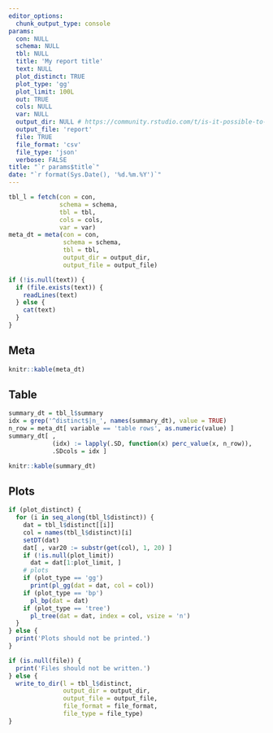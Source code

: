 ```yaml
---
editor_options: 
  chunk_output_type: console
params:
  con: NULL
  schema: NULL
  tbl: NULL
  title: 'My report title'
  text: NULL
  plot_distinct: TRUE
  plot_type: 'gg'
  plot_limit: 100L
  out: TRUE
  cols: NULL
  var: NULL
  output_dir: NULL # https://community.rstudio.com/t/is-it-possible-to-save-the-html-output-in-a-directory-which-is-not-the-one-where-the-rmd-file-resides/3588/6
  output_file: 'report'
  file: TRUE
  file_format: 'csv'
  file_type: 'json'
  verbose: FALSE
title: "`r params$title`"
date: "`r format(Sys.Date(), '%d.%m.%Y')`"
---
```


```r
tbl_l = fetch(con = con,
              schema = schema,
              tbl = tbl,
              cols = cols,
              var = var)
meta_dt = meta(con = con,
               schema = schema,
               tbl = tbl,
               output_dir = output_dir,
               output_file = output_file)
```

```r
if (!is.null(text)) {
  if (file.exists(text)) {
    readLines(text)
  } else {
    cat(text)
  }
}
```

## Meta

```r
knitr::kable(meta_dt)
```

## Table

```r
summary_dt = tbl_l$summary
idx = grep('^distinct$|n_', names(summary_dt), value = TRUE)
n_row = meta_dt[ variable == 'table rows', as.numeric(value) ]
summary_dt[ ,
            (idx) := lapply(.SD, function(x) perc_value(x, n_row)),
            .SDcols = idx ]

knitr::kable(summary_dt)
```

## Plots

```r
if (plot_distinct) {
  for (i in seq_along(tbl_l$distinct)) {
    dat = tbl_l$distinct[[i]]
    col = names(tbl_l$distinct)[i]
    setDT(dat)
    dat[ , var20 := substr(get(col), 1, 20) ]
    if (!is.null(plot_limit))
      dat = dat[1:plot_limit, ]
    # plots
    if (plot_type == 'gg')
      print(pl_gg(dat = dat, col = col))
    if (plot_type == 'bp')
      pl_bp(dat = dat)
    if (plot_type == 'tree')
      pl_tree(dat = dat, index = col, vsize = 'n')
  }
} else {
  print('Plots should not be printed.')
}
```

```r
if (is.null(file)) {
  print('Files should not be written.')
} else {
  write_to_dir(l = tbl_l$distinct,
               output_dir = output_dir,
               output_file = output_file,
               file_format = file_format,
               file_type = file_type)
}
```
